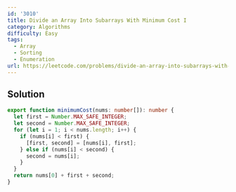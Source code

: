 ```yaml
---
id: '3010'
title: Divide an Array Into Subarrays With Minimum Cost I
category: Algorithms
difficulty: Easy
tags:
  - Array
  - Sorting
  - Enumeration
url: https://leetcode.com/problems/divide-an-array-into-subarrays-with-minimum-cost-i
---
```


## Solution

```typescript showLineNumbers
export function minimumCost(nums: number[]): number {
  let first = Number.MAX_SAFE_INTEGER;
  let second = Number.MAX_SAFE_INTEGER;
  for (let i = 1; i < nums.length; i++) {
    if (nums[i] < first) {
      [first, second] = [nums[i], first];
    } else if (nums[i] < second) {
      second = nums[i];
    }
  }
  return nums[0] + first + second;
}
```
